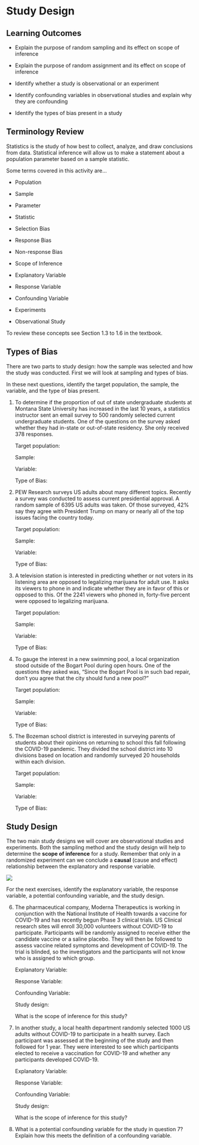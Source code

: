 # Study Design


## Learning Outcomes

* Explain the purpose of random sampling and its effect on scope of inference

* Explain the purpose of random assignment and its effect on scope of inference

* Identify whether a study is observational or an experiment

* Identify confounding variables in observational studies and explain why they are confounding

* Identify the types of bias present in a study

## Terminology Review

Statistics is the study of how best to collect, analyze, and draw conclusions from data.  Statistical inference will allow us to make a statement about a population parameter based on a sample statistic.

Some terms covered in this activity are...

* Population

* Sample

* Parameter
    
* Statistic

* Selection Bias

* Response Bias

* Non-response Bias

* Scope of Inference

* Explanatory Variable

* Response Variable

* Confounding Variable

* Experiments

* Observational Study

To review these concepts see Section 1.3 to 1.6 in the textbook.  

\newpage

## Types of Bias

There are two parts to study design: how the sample was selected and how the study was conducted.  First we will look at sampling and types of bias.

In these next questions, identify the target population, the sample, the variable, and the type of bias present.

1. To determine if the proportion of out of state undergraduate students at Montana State University has increased in the last 10 years, a statistics instructor sent an email survey to 500 randomly selected current undergraduate students.  One of the questions on the survey asked whether they had in-state or out-of-state residency.  She only received 378 responses.
\vspace{0.25in}

    Target population: 
\vspace{0.3in}

    Sample:
\vspace{0.3in}

    Variable:
\vspace{0.3in}

    Type of Bias:
\vspace{0.3in}

2.  PEW Research surveys US adults about many different topics.  Recently a survey was conducted to assess current presidential approval.  A random sample of 6395 US adults was taken.  Of those surveyed, 42% say they agree with President Trump on many or nearly all of the top issues facing the country today.
\vspace{0.25in}

    Target population: 
\vspace{0.3in}

    Sample:
\vspace{0.3in}

    Variable:
\vspace{0.3in}

    Type of Bias:
\vspace{0.3in}

\newpage

3. A television station is interested in predicting whether or not voters in its listening area are opposed to legalizing marijuana for adult use. It asks its viewers to phone in and indicate whether they are in favor of this or opposed to this. Of the 2241 viewers who phoned in, forty-five percent were opposed to legalizing marijuana.
\vspace{0.25in}

    Target population: 
\vspace{0.3in}

    Sample:
\vspace{0.3in}

    Variable:
\vspace{0.3in}

    Type of Bias:
\vspace{0.3in}

4. To gauge the interest in a new swimming pool, a local organization stood outside of the Bogart Pool during open hours.  One of the questions they asked was, "Since the Bogart Pool is in such bad repair, don't you agree that the city should fund a new pool?"
\vspace{0.25in}

    Target population: 
\vspace{0.3in}

    Sample:
\vspace{0.3in}

    Variable:
\vspace{0.3in}

    Type of Bias:
\vspace{0.3in}

5. The Bozeman school district is interested in surveying parents of students about their opinions on returning to school this fall following the COVID-19 pandemic.  They divided the school district into 10 divisions based on location and randomly surveyed 20 households within each division.
\vspace{0.25in}

    Target population: 
\vspace{0.3in}

    Sample:
\vspace{0.3in}

    Variable:
\vspace{0.3in}

    Type of Bias:
\vspace{0.3in}

\newpage

## Study Design
The two main study designs we will cover are observational studies and experiments.  Both the sampling method and the study design will help to determine the **scope of inference** for a study.  Remember that only in a randomized experiment can we conclude a **causal** (cause and effect) relationship between the explanatory and response variable.

![](../images/ScopeOfInference.png)

For the next exercises, identify the explanatory variable, the response variable, a potential confounding variable, and the study design.

6. The pharmaceutical company, Moderna Therapeutics is working in conjunction with the National Institute of Health towards a vaccine for COVID-19 and has recently begun Phase 3 clinical trials.  US Clinical research sites will enroll 30,000 volunteers without COVID-19 to participate. Participants will be randomly assigned to receive either the candidate vaccine or a saline placebo.  They will then be followed to assess vaccine related symptoms and development of COVID-19. The trial is blinded, so the investigators and the participants will not know who is assigned to which group.
\vspace{0.25in}
    
    Explanatory Variable:
\vspace{0.25in}

    Response Variable:
\vspace{0.25in}

    Confounding Variable:
\vspace{0.25in}

    Study design:
\vspace{0.25in}

    What is the scope of inference for this study?
\vspace{0.5in}

7. In another study, a local health department randomly selected 1000 US adults without COVID-19 to participate in a health survey.  Each participant was assessed at the beginning of the study and then followed for 1 year.  They were interested to see which participants elected to receive a vaccination for COVID-19 and whether any participants developed COVID-19.
\vspace{0.25in}
    
    Explanatory Variable:
\vspace{0.25in}

    Response Variable:
\vspace{0.25in}

    Confounding Variable:
\vspace{0.25in}

    Study design:
\vspace{0.25in}

    What is the scope of inference for this study?
\vspace{0.5in}

8. What is a potential confounding variable for the study in question 7?  Explain how this meets the definition of a confounding variable.
\vspace{1in}
